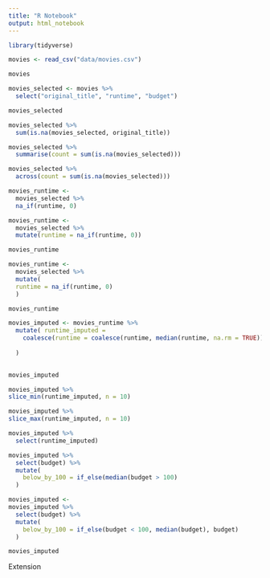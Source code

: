 ```yaml
---
title: "R Notebook"
output: html_notebook
---
```


```r
library(tidyverse)
```

```r
movies <- read_csv("data/movies.csv")
```

```r
movies
```


```r
movies_selected <- movies %>% 
  select("original_title", "runtime", "budget")
```

```r
movies_selected
```

```r
movies_selected %>% 
  sum(is.na(movies_selected, original_title))
```

```r
movies_selected %>%
  summarise(count = sum(is.na(movies_selected)))
```

```r
movies_selected %>%
  across(count = sum(is.na(movies_selected)))
```

```r
movies_runtime <-
  movies_selected %>% 
  na_if(runtime, 0)
```

```r
movies_runtime <- 
  movies_selected %>%
  mutate(runtime = na_if(runtime, 0))
```

```r
movies_runtime
```


```r
movies_runtime <-
  movies_selected %>% 
  mutate(
  runtime = na_if(runtime, 0)
  )  
```

```r
movies_runtime
```


```r
movies_imputed <- movies_runtime %>% 
  mutate( runtime_imputed = 
    coalesce(runtime = coalesce(runtime, median(runtime, na.rm = TRUE)))
    
  )
  
```


```r
movies_imputed
```



```r
movies_imputed %>% 
slice_min(runtime_imputed, n = 10)
```


```r
movies_imputed %>% 
slice_max(runtime_imputed, n = 10)
```


```r
movies_imputed %>% 
  select(runtime_imputed)
```

```r
movies_imputed %>% 
  select(budget) %>% 
  mutate(
    below_by_100 = if_else(median(budget > 100)
  )
```



```r
movies_imputed <-
movies_imputed %>% 
  select(budget) %>% 
  mutate(
    below_by_100 = if_else(budget < 100, median(budget), budget)
  )
```

```r
movies_imputed
```


Extension


























